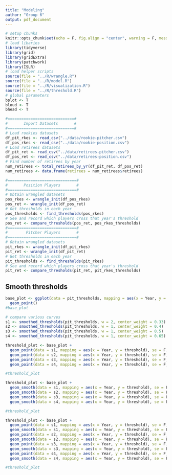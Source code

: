 ```yaml
---
title: "Modeling"
author: "Group 6"
output: pdf_document
---
```


```r
# setup chunks
knitr::opts_chunk$set(echo = F, fig.align = "center", warning = F, message = F, fig.height = 4)
# load libaries
library(tidyverse)
library(grid)
library(gridExtra)
library(patchwork)
library(ISLR)
# load helper scripts
source(file = "../R/wrangle.R")
source(file = "../R/model.R")
source(file = "../R/visualization.R")
source(file = "../R/threshold.R")
# global parameters
bplot <- T
bloud <- T
bhead <- T
```

```r
#=============================#
#       Import Datasets       #
#=============================#
# Load rookies datasets
df_pit_rkes <- read_csv("../data/rookie-pitcher.csv")
df_pos_rkes <- read_csv("../data/rookie-position.csv")
# Load retirees datasets
df_pit_ret <- read_csv("../data/retirees-pitcher.csv")
df_pos_ret <- read_csv("../data/retirees-position.csv")
# Find number of retirees by year
num_retirees <- total_retirees_by_yr(df_pit_ret, df_pos_ret)
num_retirees <- data.frame(retirees = num_retirees$retirees)
```

```r
#==============================#
#       Position Players       #
#==============================#
# Obtain wrangled datasets
pos_rkes <- wrangle_init(df_pos_rkes)
pos_ret <- wrangle_init(df_pos_ret)
# Get thresholds in each year
pos_thresholds <- find_thresholds(pos_rkes)
# See and record which players cross that year's threshold
pos_ret <- compare_thresholds(pos_ret, pos_rkes_thresholds)
#==============================#
#        Pitcher Players       #
#==============================#
# Obtain wrangled datasets
pit_rkes <- wrangle_init(df_pit_rkes)
pit_ret <- wrangle_init(df_pit_ret)
# Get thresholds in each year
pit_thresholds <- find_thresholds(pit_rkes)
# See and record which players cross that year's threshold
pit_ret <- compare_thresholds(pit_ret, pit_rkes_thresholds)
```

## Smooth thresholds

```r
base_plot <- ggplot(data = pit_thresholds, mapping = aes(x = Year, y = threshold)) + 
  geom_point()
#base_plot
```


```r
# compare various curves
s1 <- smoothed_thresholds(pit_thresholds, w = 2, center_weight = 0.33)
s2 <- smoothed_thresholds(pit_thresholds, w = 1, center_weight = 0.4)
s3 <- smoothed_thresholds(pit_thresholds, w = 1, center_weight = 0.5)
s4 <- smoothed_thresholds(pit_thresholds, w = 1, center_weight = 0.65)

threshold_plot <- base_plot +
  geom_point(data = s1, mapping = aes(x = Year, y = threshold), se = F, color = "blue")+
  geom_point(data = s2, mapping = aes(x = Year, y = threshold), se = F, color = "violet")+
  geom_point(data = s3, mapping = aes(x = Year, y = threshold), se = F, color = "red")+
  geom_point(data = s4, mapping = aes(x = Year, y = threshold), se = F, color = "orange")

#threshold_plot
```

```r
threshold_plot <- base_plot +
  geom_smooth(data = s1, mapping = aes(x = Year, y = threshold), se = F, color = "blue")+
  geom_smooth(data = s2, mapping = aes(x = Year, y = threshold), se = F, color = "violet")+
  geom_smooth(data = s3, mapping = aes(x = Year, y = threshold), se = F, color = "red")+
  geom_smooth(data = s4, mapping = aes(x = Year, y = threshold), se = F, color = "orange")

#threshold_plot
```

```r
threshold_plot <- base_plot +
  geom_point(data = s1, mapping = aes(x = Year, y = threshold), se = F, color = "blue")+
  geom_smooth(data = s1, mapping = aes(x = Year, y = threshold), se = F, color = "blue")+
  geom_point(data = s2, mapping = aes(x = Year, y = threshold), se = F, color = "violet")+
  geom_smooth(data = s2, mapping = aes(x = Year, y = threshold), se = F, color = "violet")+
  geom_point(data = s3, mapping = aes(x = Year, y = threshold), se = F, color = "red")+
  geom_smooth(data = s3, mapping = aes(x = Year, y = threshold), se = F, color = "red")+
  geom_point(data = s4, mapping = aes(x = Year, y = threshold), se = F, color = "orange")+
  geom_smooth(data = s4, mapping = aes(x = Year, y = threshold), se = F, color = "orange")

#threshold_plot
```
